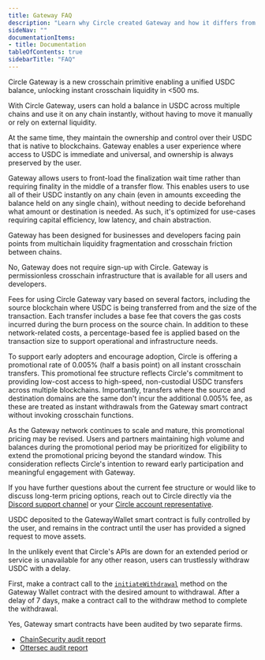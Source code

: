```yaml
---
title: Gateway FAQ
description: "Learn why Circle created Gateway and how it differs from CCTP"
sideNav: ""
documentationItems: 
- title: Documentation
tableOfContents: true
sidebarTitle: "FAQ"
---
```


<AccordionGroup>
<Accordion title="What is Circle Gateway?">

Circle Gateway is a new crosschain primitive enabling a unified USDC balance,
unlocking instant crosschain liquidity in \<500 ms.

With Circle Gateway, users can hold a balance in USDC across multiple chains and
use it on any chain instantly, without having to move it manually or rely on
external liquidity.

At the same time, they maintain the ownership and control over their USDC that
is native to blockchains. Gateway enables a user experience where access to USDC
is immediate and universal, and ownership is always preserved by the user.
</Accordion>
<Accordion title="How does Circle Gateway differ from CCTP?">

Gateway allows users to front-load the finalization wait time rather than
requiring finality in the middle of a transfer flow. This enables users to use
all of their USDC instantly on any chain (even in amounts exceeding the balance
held on any single chain), without needing to decide beforehand what amount or
destination is needed. As such, it's optimized for use-cases requiring capital
efficiency, low latency, and chain abstraction.
</Accordion>
<Accordion title="Who is Gateway designed for?">

Gateway has been designed for businesses and developers facing pain points from
multichain liquidity fragmentation and crosschain friction between chains.
</Accordion>
<Accordion title="Does Gateway require signing up with Circle?">

No, Gateway does not require sign-up with Circle. Gateway is permissionless
crosschain infrastructure that is available for all users and developers.
</Accordion>
<Accordion title="What are the fees associated with Gateway?">

Fees for using Circle Gateway vary based on several factors, including the
source blockchain where USDC is being transferred from and the size of the
transaction. Each transfer includes a base fee that covers the gas costs
incurred during the burn process on the source chain. In addition to these
network-related costs, a percentage-based fee is applied based on the
transaction size to support operational and infrastructure needs.

To support early adopters and encourage adoption, Circle is offering a
promotional rate of 0.005% (half a basis point) on all instant crosschain
transfers. This promotional fee structure reflects Circle's commitment to
providing low-cost access to high-speed, non-custodial USDC transfers across
multiple blockchains. Importantly, transfers where the source and destination
domains are the same don't incur the additional 0.005% fee, as these are treated
as instant withdrawals from the Gateway smart contract without invoking
crosschain functions.

As the Gateway network continues to scale and mature, this promotional pricing
may be revised. Users and partners maintaining high volume and balances during
the promotional period may be prioritized for eligibility to extend the
promotional pricing beyond the standard window. This consideration reflects
Circle's intention to reward early participation and meaningful engagement with
Gateway.

If you have further questions about the current fee structure or would like to
discuss long-term pricing options, reach out to Circle directly via the
[Discord support channel](https://discord.com/invite/buildoncircle) or your
[Circle account representative](https://discord.com/invite/buildoncircle).
</Accordion>
<Accordion title="Where is USDC held after deposit into the Gateway Wallet contract?">

USDC deposited to the GatewayWallet smart contract is fully controlled by the
user, and remains in the contract until the user has provided a signed request
to move assets.
</Accordion>
<Accordion title="How does a trustless withdrawal work?">

In the unlikely event that Circle's APIs are down for an extended period or
service is unavailable for any other reason, users can trustlessly withdraw USDC
with a delay.

First, make a contract call to the
[`initiateWithdrawal`](/gateway/references/contract-interfaces-and-events#initiatewithdrawal)
method on the Gateway Wallet contract with the desired amount to withdrawal.
After a delay of 7 days, make a contract call to the withdraw method to complete
the withdrawal.
</Accordion>
<Accordion title="Have the Gateway Wallet contracts been audited?">

Yes, Gateway smart contracts have been audited by two separate firms.

- [ChainSecurity audit report](https://6778953.fs1.hubspotusercontent-na1.net/hubfs/6778953/CCTP/%5BPublic%5D%20%5BChainSecurity%5D%20Circle_Gateway_audit.pdf)
- [Ottersec audit report](https://6778953.fs1.hubspotusercontent-na1.net/hubfs/6778953/Circle%20Gateway%20Audit%20-%20OtterSec%20-%207-21-2025.pdf)
</Accordion>
</AccordionGroup>

